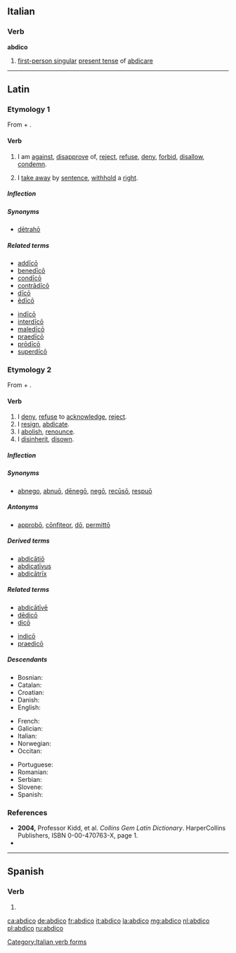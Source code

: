==Italian==

===Verb===
'''abdico'''

# [[first-person singular]]  [[present tense]] of [[abdicare]]

[[Category:Italian verb forms]]

----

==Latin==

===Etymology 1===
From {{term|ab||from|lang=la}} + {{term|dico|dīcō|I say|lang=la}}.

====Verb====
{{la-verb|abdico|abdīcō|abdicere|abdīcere|abdixi|abdīxī|abdictum|abdictum}}

# {{context|of an unfavorable omen|lang=la}} I am [[against]], [[disapprove]] of, [[reject]], [[refuse]], [[deny]], [[forbid]], [[disallow]], [[condemn]].
# {{legal|lang=la}} I [[take away]] by [[sentence]], [[withhold]] a [[right]].

=====Inflection=====
{{la-conj-3rd|abdīc|abdīx|abdīct|11=abdic|22=abdix|33=abdict}}

=====Synonyms=====
* {{sense|withhold}} [[detraho|dētrahō]]

=====Related terms=====
{{top2}}
* [[addico#Latin|addīcō]]
* [[benedico#Latin|benedīcō]]
* [[condico|condīcō]]
* [[contradico|contrādīcō]]
* [[dico#Latin|dīcō]]
* [[edico|ēdīcō]]
{{mid2}}
* [[indico#Latin|indīcō]]
* [[interdico#Latin|interdīcō]]
* [[maledico#Latin|maledīcō]]
* [[praedico|praedīcō]]
* [[prodico|prōdīcō]]
* [[superdico|superdīcō]]
{{bottom}}

===Etymology 2===
From {{term|ab||from|lang=la}} + {{term|dico|dicō|I dedicate|lang=la}}.

====Verb====
{{la-verb|abdico|abdicō|abdicare|abdicāre|abdicavi|abdicāvī|abdicatum|abdicātum}}

# I [[deny]], [[refuse]] to [[acknowledge]], [[reject]].
# I [[resign]], [[abdicate]].
# I [[abolish]], [[renounce]].
# I [[disinherit]], [[disown]].

=====Inflection=====
{{la-conj-1st|abdic|abdicāv|abdicāt|22=abdicav|33=abdicat}}

=====Synonyms=====
* {{sense|deny, reject}} [[abnegō|abnego]], [[abnuo|abnuō]], [[denego|dēnegō]], [[nego#Latin|negō]], [[recuso|recūsō]], [[respuo|respuō]]

=====Antonyms=====
* {{sense|deny, reject}} [[approbo|approbō]], [[confiteor|cōnfiteor]], [[do#Latin|dō]], [[permitto|permittō]]

=====Derived terms=====
* [[abdicatio|abdicātiō]]
* [[abdicativus|abdicatīvus]]
* [[abdicatrix|abdicātrīx]]

=====Related terms=====
{{top2}}
* [[abdicative#Latin|abdicātīvē]]
* [[dedico#Latin|dēdicō]]
* [[dico#Latin|dicō]]
{{mid2}}
* [[indico#Latin|indicō]]
* [[praedico|praedicō]]
{{bottom}}

=====Descendants=====
{{rel-top3|Descendants}}
* Bosnian: {{l|bs|abdicirati}}
* Catalan: {{l|ca|abdicar}}
* Croatian: {{l|hr|abdicirati}}
* Danish: {{t+|da|abdicere}}
* English: {{l|en|abdicate}}
{{rel-mid3}}
* French: {{l|fr|abdiquer}}
* Galician: {{l|gl|abdicar}}
* Italian: {{l|it|abdicare}}
* Norwegian: {{t+|no|abdisere}}
* Occitan: {{l|oc|abdicar}}
{{rel-mid3}}
* Portuguese: {{l|pt|abdicar}}
* Romanian: {{l|ro|abdica}}
* Serbian: {{l|sr|abdicirati}}
* Slovene: {{l|sl|abdicirati}}
* Spanish: {{l|es|abdicar}}
{{rel-bottom}}

===References===
* '''2004,''' Professor Kidd, et al. ''Collins Gem Latin Dictionary''. HarperCollins Publishers, ISBN 0-00-470763-X, page 1.
* {{R:L&S}}

----

==Spanish==

===Verb===
{{es-verb-form|abdicar}}

# {{es-verb form of|ending=ar|mood=indicative|tense=present|pers=1|number=singular|[[abdicar]]}}

[[ca:abdico]]
[[de:abdico]]
[[fr:abdico]]
[[it:abdico]]
[[la:abdico]]
[[mg:abdico]]
[[nl:abdico]]
[[pl:abdico]]
[[ru:abdico]]